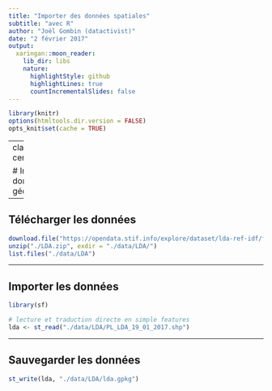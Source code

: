```yaml
---
title: "Importer des données spatiales"
subtitle: "avec R"
author: "Joël Gombin (datactivist)"
date: "2 février 2017"
output:
  xaringan::moon_reader:
    lib_dir: libs
    nature:
      highlightStyle: github
      highlightLines: true
      countIncrementalSlides: false
---
```


```r
library(knitr)
options(htmltools.dir.version = FALSE)
opts_knit$set(cache = TRUE)

```


---
class: inverse, center, middle

# Importer des données géographiques

---

## Télécharger les données

```r
download.file("https://opendata.stif.info/explore/dataset/lda-ref-idf/files/254b4d56dca40ab0f3d7bbc55b5e7849/download/", "./LDA.zip")
unzip("./LDA.zip", exdir = "./data/LDA/")
list.files("./data/LDA")
```

---

## Importer les données

```r
library(sf)

# lecture et traduction directe en simple features
lda <- st_read("./data/LDA/PL_LDA_19_01_2017.shp")

```

---

## Sauvegarder les données

```r
st_write(lda, "./data/LDA/lda.gpkg")
```

